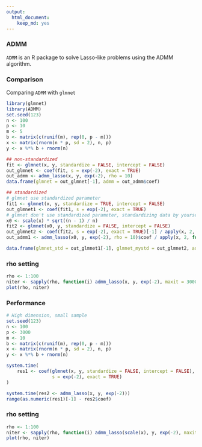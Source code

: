 ```yaml
---
output:
  html_document:
    keep_md: yes
---
```


### ADMM

`ADMM` is an R package to solve Lasso-like problems using the ADMM algorithm.

### Comparison

Comparing `ADMM` with `glmnet`

```r
library(glmnet)
library(ADMM)
set.seed(123)
n <- 100
p <- 10
m <- 5
b <- matrix(c(runif(m), rep(0, p - m)))
x <- matrix(rnorm(n * p, sd = 2), n, p)
y <- x %*% b + rnorm(n)

## non-standardized
fit <- glmnet(x, y, standardize = FALSE, intercept = FALSE)
out_glmnet <- coef(fit, s = exp(-2), exact = TRUE)
out_admm <- admm_lasso(x, y, exp(-2), rho = 10)
data.frame(glmnet = out_glmnet[-1], admm = out_admm$coef)

## standardized 
# glmnet use standardized parameter
fit1 <- glmnet(x, y, standardize = TRUE, intercept = FALSE)
out_glmnet1 <- coef(fit1, s = exp(-2), exact = TRUE)
# glmnet don't use standardized parameter, standardizing data by yourself
x0 <- scale(x) * sqrt((n - 1) / n)
fit2 <- glmnet(x0, y, standardize = FALSE, intercept = FALSE)
out_glmnet2 <- coef(fit2, s = exp(-2), exact = TRUE)[-1] / apply(x, 2, function(x) sd(x) * sqrt((n - 1) / n))
out_admm1 <- admm_lasso(x0, y, exp(-2), rho = 10)$coef / apply(x, 2, function(x) sd(x) * sqrt((n - 1) / n))

data.frame(glmnet_std = out_glmnet1[-1], glmnet_mystd = out_glmnet2, admm_mystd = out_admm1)
```

### rho setting

```r
rho <- 1:100
niter <- sapply(rho, function(i) admm_lasso(x, y, exp(-2), maxit = 3000L, rho = i)$niter)
plot(rho, niter)
```

### Performance

```r
# High dimension, small sample
set.seed(123)
n <- 100
p <- 3000
m <- 10
b <- matrix(c(runif(m), rep(0, p - m)))
x <- matrix(rnorm(n * p, sd = 2), n, p)
y <- x %*% b + rnorm(n)

system.time(
    res1 <- coef(glmnet(x, y, standardize = FALSE, intercept = FALSE),
                 s = exp(-2), exact = TRUE)
)

system.time(res2 <- admm_lasso(x, y, exp(-2)))
range(as.numeric(res1)[-1] - res2$coef)
```

### rho setting

```r
rho <- 1:100
niter <- sapply(rho, function(i) admm_lasso(scale(x), y, exp(-2), maxit = 3000L, rho = i)$niter)
plot(rho, niter)
```
